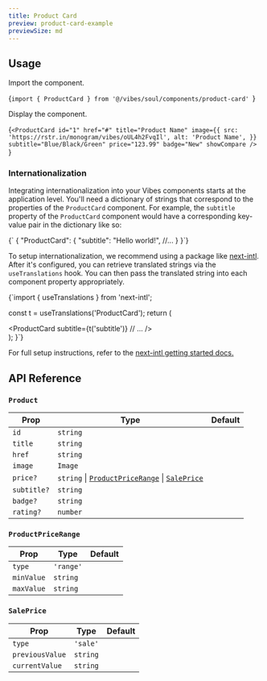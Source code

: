 ```yaml
---
title: Product Card
preview: product-card-example
previewSize: md
---
```


## Usage

Import the component.

<CodeBlock lang="bash">{`import { ProductCard } from '@/vibes/soul/components/product-card'
`}</CodeBlock>

Display the component.

<CodeBlock lang="bash">{`<ProductCard
    id="1"
    href="#"
    title="Product Name"
    image={{
        src: 'https://rstr.in/monogram/vibes/oUL4h2FvqIl',
        alt: 'Product Name',
    }}
    subtitle="Blue/Black/Green"
    price="123.99"
    badge="New"
    showCompare
/>
`}</CodeBlock>

### Internationalization

Integrating internationalization into your Vibes components starts at the application level. You'll need a dictionary of strings that correspond to the properties of the `ProductCard` component. For example, the `subtitle` property of the `ProductCard` component would have a corresponding key-value pair in the dictionary like so:

<CodeBlock lang="json">
  {`
{
  "ProductCard": {
    "subtitle": "Hello world!",
    //...
  }
}`}
</CodeBlock>

To setup internationalization, we recommend using a package like [next-intl](https://next-intl-docs.vercel.app/). After it's configured, you can retrieve translated strings via the `useTranslations` hook. You can then pass the translated string into each component property appropriately.

<CodeBlock lang="tsx">
  {`import { useTranslations } from 'next-intl';
 
  const t = useTranslations('ProductCard');
  return (
    <div>
        <ProductCard
            subtitle={t('subtitle')}
            // ...
        />
    </div>
  );
}`}
</CodeBlock>

For full setup instructions, refer to the [next-intl getting started docs.](https://next-intl-docs.vercel.app/docs/getting-started)

## API Reference

### `Product`

| Prop        | Type                                                                               | Default |
| ----------- | ---------------------------------------------------------------------------------- | ------- |
| `id`        | `string`                                                                           |         |
| `title`     | `string`                                                                           |         |
| `href`      | `string`                                                                           |         |
| `image`     | `Image` <Tooltip content="{src: string, alt: string}" />                           |         |
| `price?`    | `string` \| [`ProductPriceRange`](#productpricerange) \| [`SalePrice`](#saleprice) |         |
| `subtitle?` | `string`                                                                           |         |
| `badge?`    | `string`                                                                           |         |
| `rating?`   | `number`                                                                           |         |

### `ProductPriceRange`

| Prop       | Type      | Default |
| ---------- | --------- | ------- |
| `type`     | `'range'` |         |
| `minValue` | `string`  |         |
| `maxValue` | `string`  |         |

### `SalePrice`

| Prop            | Type     | Default |
| --------------- | -------- | ------- |
| `type`          | `'sale'` |         |
| `previousValue` | `string` |         |
| `currentValue`  | `string` |         |
